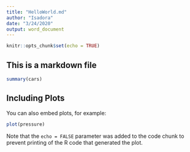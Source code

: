 ```yaml
---
title: "HelloWorld.md"
author: "Isadora"
date: "3/24/2020"
output: word_document
---
```


```r
knitr::opts_chunk$set(echo = TRUE)
```

## This is a markdown file 


```r
summary(cars)
```

## Including Plots

You can also embed plots, for example:

```r
plot(pressure)
```

Note that the `echo = FALSE` parameter was added to the code chunk to prevent printing of the R code that generated the plot.
